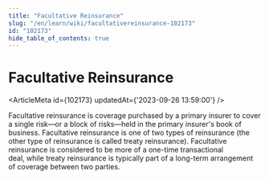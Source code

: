 ```yaml
---
title: "Facultative Reinsurance"
slug: "/en/learn/wiki/facultativereinsurance-102173"
id: "102173"
hide_table_of_contents: true
---
```



# Facultative Reinsurance

<ArticleMeta id={102173} updatedAt={'2023-09-26 13:59:00'} />
<div className='border-solid border-b border-t-0 my-4 border-[var(--ifm-color-gray-300)]' />

Facultative reinsurance is coverage purchased by a primary insurer to cover a single risk—or a block of risks—held in the primary insurer's book of business. Facultative reinsurance is one of two types of reinsurance (the other type of reinsurance is called treaty reinsurance). Facultative reinsurance is considered to be more of a one-time transactional deal, while treaty reinsurance is typically part of a long-term arrangement of coverage between two parties.
